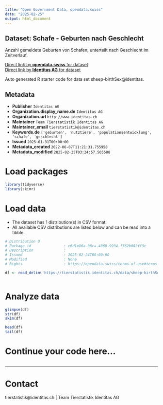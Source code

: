 ```yaml
---
title: "Open Government Data, opendata.swiss"
date: "2025-02-25"
output: html_document
---
```


## Dataset: Schafe - Geburten nach Geschlecht

Anzahl gemeldete Geburten von Schafen, unterteilt nach Geschlecht im Zeitverlauf. 

[Direct link by **opendata.swiss** for dataset](https://opendata.swiss/de/dataset/schafe-geburten-nach-geschlecht)<br>
[Direct link by **Identitas AG** for dataset](https://tierstatistik.identitas.ch/)

Auto generated R starter code for data set sheep-birthSex@identitas.

## Metadata

- **Publisher** `Identitas AG`
- **Organization.display_name.de** `Identitas AG`
- **Organization.url** `http://www.identitas.ch`
- **Maintainer** `Team Tierstatistik Identitas AG`
- **Maintainer_email** `tierstatistik@identitas.ch`
- **Keywords.de** `['geburten', 'nutztiere', 'populationsentwicklung', 'schafe', 'geschlecht']`
- **Issued** `2025-01-31T00:00:00`
- **Metadata_created** `2022-06-07T11:21:31.755958`
- **Metadata_modified** `2025-02-25T03:24:57.505588`


# Load packages

```r

library(tidyverse)
library(skimr)

```

# Load data

-   The dataset has 1 distribution(s) in CSV format.
-   All available CSV distributions are listed below and can be read into a tibble.

```r

# Distribution 0
# Package_id               : c6d1e86a-06ca-4068-9934-f762b082ff3c
# Description              : 
# Issued                   : 2025-02-24T00:00:00
# Modified                 : None
# Rights                   : https://opendata.swiss/terms-of-use#terms_by

df <- read_delim('https://tierstatistik.identitas.ch/data/sheep-birthSex.csv')



```

# Analyze data

```r

glimpse(df)
str(df)
skim(df)

head(df)
tail(df)

```

# Continue your code here...

```r

```

------------------------------------------------------------------------

# Contact

tierstatistik@identitas.ch | Team Tierstatistik Identitas AG

